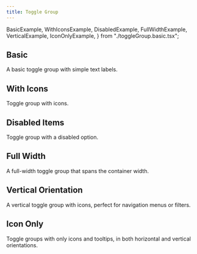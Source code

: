 ```yaml
---
title: Toggle Group
---
```


  BasicExample,
  WithIconsExample,
  DisabledExample,
  FullWidthExample,
  VerticalExample,
  IconOnlyExample,
} from "./toggleGroup.basic.tsx";

## Basic

A basic toggle group with simple text labels.

<BasicExample />

## With Icons

Toggle group with icons.

<WithIconsExample />

## Disabled Items

Toggle group with a disabled option.

<DisabledExample />

## Full Width

A full-width toggle group that spans the container width.

<FullWidthExample />

## Vertical Orientation

A vertical toggle group with icons, perfect for navigation menus or filters.

<VerticalExample />

## Icon Only

Toggle groups with only icons and tooltips, in both horizontal and vertical orientations.

<IconOnlyExample />
